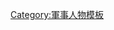 {{Navbox
|name  = 德意志民主共和國大將
|title = [[東德|德意志民主共和國]]大將
|state = {{{state|autocollapse}}}
|bodyclass = hlist
|image = [[File:GDR Army OF9 Armeegeneral.gif|70px]]
|imageleft = [[File:GDR Army OF9 Armeegeneral.gif|70px]]

|list1 =
{{Navbox with columns|child
|fullwidth = yes
|colstyle  = text-align:center
|col1header = [[File:Bundesarchiv Bild 183-R0430-0305A, Willi Stoph.jpg|80px]]
|col2header = [[File:Bundesarchiv Bild 183-1982-1217-023, Heinz Hoffmann (cropped).jpg|80px]]
|col3header = [[File:Bundesarchiv Bild 183-R0522-177, Erich Mielke (cropped).jpg|90px]]
|col4header = [[File:Friedrich Dickel 1983.PNG|80px]]
|col5header = [[File:Bundesarchiv Bild 183-1988-0704-410, Heinz Keßler.jpg|100px]]
|col1 = [[维利·斯多夫]]
|col2 = [[海因茨·霍夫曼]]
|col3 = [[埃里希·梅尔克]]
|col4 = [[弗里德里希·迪克尔]]
|col5 = [[海因茨·凱斯勒]]
}}

}}<noinclude>
{{collapsible option}}
[[Category:軍事人物模板]]
</noinclude>